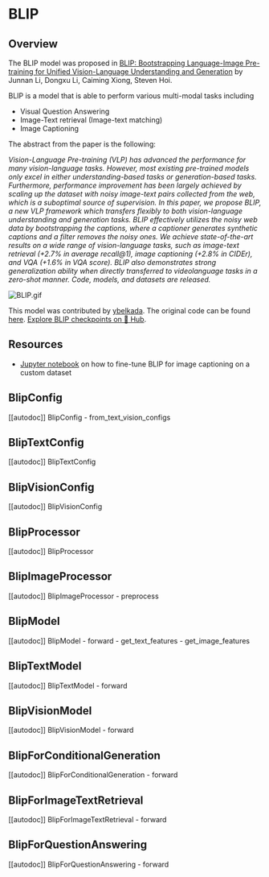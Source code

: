 <!--Copyright 2022 The HuggingFace Team. All rights reserved.

Licensed under the Apache License, Version 2.0 (the "License"); you may not use this file except in compliance with
the License. You may obtain a copy of the License at

http://www.apache.org/licenses/LICENSE-2.0

Unless required by applicable law or agreed to in writing, software distributed under the License is distributed on
an "AS IS" BASIS, WITHOUT WARRANTIES OR CONDITIONS OF ANY KIND, either express or implied. See the License for the
specific language governing permissions and limitations under the License.
-->

# BLIP

## Overview

The BLIP model was proposed in [BLIP: Bootstrapping Language-Image Pre-training for Unified Vision-Language Understanding and Generation](https://arxiv.org/abs/2201.12086) by Junnan Li, Dongxu Li, Caiming Xiong, Steven Hoi.

BLIP is a model that is able to perform various multi-modal tasks including
- Visual Question Answering 
- Image-Text retrieval (Image-text matching)
- Image Captioning

The abstract from the paper is the following:

*Vision-Language Pre-training (VLP) has advanced the performance for many vision-language tasks. 
However, most existing pre-trained models only excel in either understanding-based tasks or generation-based tasks. Furthermore, performance improvement has been largely achieved by scaling up the dataset with noisy image-text pairs collected from the web, which is a suboptimal source of supervision. In this paper, we propose BLIP, a new VLP framework which transfers flexibly to both vision-language understanding and generation tasks. BLIP effectively utilizes the noisy web data by bootstrapping the captions, where a captioner generates synthetic captions and a filter removes the noisy ones. We achieve state-of-the-art results on a wide range of vision-language tasks, such as image-text retrieval (+2.7% in average recall@1), image captioning (+2.8% in CIDEr), and VQA (+1.6% in VQA score). BLIP also demonstrates strong generalization ability when directly transferred to videolanguage tasks in a zero-shot manner. Code, models, and datasets are released.*

![BLIP.gif](https://s3.amazonaws.com/moonup/production/uploads/1670928184033-62441d1d9fdefb55a0b7d12c.gif)

This model was contributed by [ybelkada](https://huggingface.co/ybelkada).
The original code can be found [here](https://github.com/salesforce/BLIP).
[Explore BLIP checkpoints on 🤗 Hub](https://huggingface.co/models?sort=downloads&search=BLIP).

## Resources

- [Jupyter notebook](https://github.com/huggingface/notebooks/blob/main/examples/image_captioning_blip.ipynb) on how to fine-tune BLIP for image captioning on a custom dataset


## BlipConfig

[[autodoc]] BlipConfig
    - from_text_vision_configs

## BlipTextConfig

[[autodoc]] BlipTextConfig

## BlipVisionConfig

[[autodoc]] BlipVisionConfig

## BlipProcessor

[[autodoc]] BlipProcessor


## BlipImageProcessor

[[autodoc]] BlipImageProcessor
    - preprocess

## BlipModel

[[autodoc]] BlipModel
    - forward
    - get_text_features
    - get_image_features

## BlipTextModel

[[autodoc]] BlipTextModel
    - forward


## BlipVisionModel

[[autodoc]] BlipVisionModel
    - forward


## BlipForConditionalGeneration

[[autodoc]] BlipForConditionalGeneration
    - forward


## BlipForImageTextRetrieval

[[autodoc]] BlipForImageTextRetrieval
    - forward


## BlipForQuestionAnswering

[[autodoc]] BlipForQuestionAnswering
    - forward